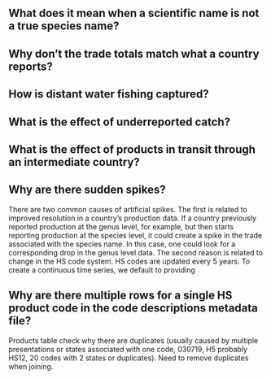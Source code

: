 
## What does it mean when a scientific name is not a true species name? 

## Why don't the trade totals match what a country reports? 

## How is distant water fishing captured? 

## What is the effect of underreported catch? 

## What is the effect of products in transit through an intermediate country? 

## Why are there sudden spikes?
There are two common causes of artificial spikes. The first is related to improved resolution in a country's production data. If a country previously reported production at the genus level, for example, but then starts reporting production at the species level, it could create a spike in the trade associated with the species name. In this case, one could look for a corresponding drop in the genus level data. The second reason is related to change in the HS code system. HS codes are updated every 5 years. To create a continuous time series, we default to providing

## Why are there multiple rows for a single HS product code in the code descriptions metadata file? 
Products table check why there are duplicates (usually caused by multiple presentations or states associated with one code, 030719, H5 probably HS12, 20 codes with 2 states or duplicates). 
Need to remove duplicates when joining. 